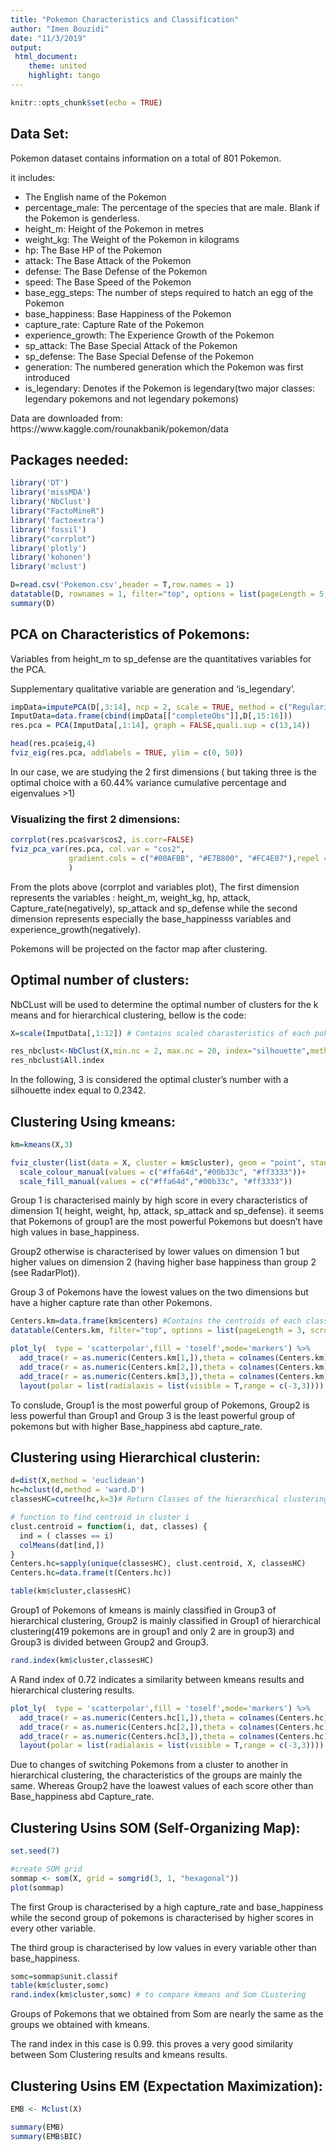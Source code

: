 ```yaml
---
title: "Pokemon Characteristics and Classification"
author: "Imen Bouzidi"
date: "11/3/2019"
output:
 html_document:
    theme: united
    highlight: tango
---
```


```r
knitr::opts_chunk$set(echo = TRUE)

```

## Data Set:

Pokemon dataset contains information on a total of 801 Pokemon.

it includes:

* The English name of the Pokemon
* percentage_male: The percentage of the species that are male. Blank if the Pokemon is genderless.
* height_m: Height of the Pokemon in metres
* weight_kg: The Weight of the Pokemon in kilograms
* hp: The Base HP of the Pokemon
* attack: The Base Attack of the Pokemon
* defense: The Base Defense of the Pokemon
* speed: The Base Speed of the Pokemon
* base_egg_steps: The number of steps required to hatch an egg of the Pokemon
* base_happiness: Base Happiness of the Pokemon
* capture_rate: Capture Rate of the Pokemon
* experience_growth: The Experience Growth of the Pokemon
* sp_attack: The Base Special Attack of the Pokemon
* sp_defense: The Base Special Defense of the Pokemon
* generation: The numbered generation which the Pokemon was first introduced
* is_legendary: Denotes if the Pokemon is legendary(two major classes: legendary pokemons and not legendary pokemons)



Data are downloaded from: https://www.kaggle.com/rounakbanik/pokemon/data

## Packages needed:
```r

library('DT')
library('missMDA')
library('NbClust')
library("FactoMineR")
library('factoextra')
library('fossil')
library("corrplot")
library('plotly')
library('kohonen')
library('mclust')

```




```r
D=read.csv('Pokemon.csv',header = T,row.names = 1)
datatable(D, rownames = 1, filter="top", options = list(pageLength = 5, scrollX=T) )
summary(D)

```
## PCA on Characteristics of Pokemons:

Variables from height_m to sp_defense are the quantitatives variables for the PCA.

Supplementary qualitative variable are generation and 'is_legendary'. 
```r
impData=imputePCA(D[,3:14], ncp = 2, scale = TRUE, method = c("Regularized","EM")) # Impute missing data
ImputData=data.frame(cbind(impData[["completeObs"]],D[,15:16]))
res.pca = PCA(ImputData[,1:14], graph = FALSE,quali.sup = c(13,14))

head(res.pca$eig,4)
fviz_eig(res.pca, addlabels = TRUE, ylim = c(0, 50))


```

In our case, we are studying the 2 first dimensions ( but taking three is the optimal choice with a 60.44% variance cumulative percentage and eigenvalues >1)

### Visualizing the first 2 dimensions:


```r
corrplot(res.pca$var$cos2, is.corr=FALSE)
fviz_pca_var(res.pca, col.var = "cos2",
             gradient.cols = c("#00AFBB", "#E7B800", "#FC4E07"),repel = T
             )


```

From the plots above (corrplot and variables plot), The first dimension represents the variables : height_m, weight_kg, hp, attack, Capture_rate(negatively), sp_attack and sp_defense while the second dimension represents especially the base_happinesss variables and experience_growth(negatively).


Pokemons will be projected on the factor map after clustering.

## Optimal number of clusters:
NbCLust will be used to determine the optimal number of clusters for the k means and for hierarchical clustering, bellow is the code:

```r

X=scale(ImputData[,1:12]) # Contains scaled charasteristics of each pokemon

res_nbclust<-NbClust(X,min.nc = 2, max.nc = 20, index="silhouette",method = "kmeans")
res_nbclust$All.index

```
 In the following, 3 is considered the optimal cluster's number with a silhouette index equal to 0.2342.

## Clustering Using kmeans:

```r

km=kmeans(X,3)

fviz_cluster(list(data = X, cluster = km$cluster), geom = "point", stand = FALSE )+
  scale_colour_manual(values = c("#ffa64d","#00b33c", "#ff3333"))+
  scale_fill_manual(values = c("#ffa64d","#00b33c", "#ff3333")) 

```

Group 1 is characterised mainly by high score in every characteristics of dimension 1( height, weight, hp, attack, sp_attack and sp_defense). it seems that Pokemons of group1 are the most powerful Pokemons but doesn't have high values in base_happiness. 

Group2 otherwise is characterised by lower values on dimension 1 but higher values on dimension 2 (having higher base happiness than group 2 (see RadarPlot)).

Group 3 of Pokemons have the lowest values on the two dimensions but have a higher capture rate than other Pokemons.




```r

Centers.km=data.frame(km$centers) #Contains the centroids of each class
datatable(Centers.km, filter="top", options = list(pageLength = 3, scrollX=T) )

plot_ly(  type = 'scatterpolar',fill = 'toself',mode='markers') %>%
  add_trace(r = as.numeric(Centers.km[1,]),theta = colnames(Centers.km),name = 'Group 1')%>%
  add_trace(r = as.numeric(Centers.km[2,]),theta = colnames(Centers.km),name = 'Group 2')%>%
  add_trace(r = as.numeric(Centers.km[3,]),theta = colnames(Centers.km),name = 'Group 3')%>%
  layout(polar = list(radialaxis = list(visible = T,range = c(-3,3))))


```



To conslude, Group1 is the most powerful group of Pokemons, Group2 is less powerful than Group1 and Group 3 is the least powerful group of pokemons but with higher Base_happiness abd capture_rate.

## Clustering using Hierarchical clusterin: 

```r
d=dist(X,method = 'euclidean') 
hc=hclust(d,method = 'ward.D') 
classesHC=cutree(hc,k=3)# Return Classes of the hierarchical clustering

# function to find centroid in cluster i
clust.centroid = function(i, dat, classes) {
  ind = ( classes == i)
  colMeans(dat[ind,])
}
Centers.hc=sapply(unique(classesHC), clust.centroid, X, classesHC)
Centers.hc=data.frame(t(Centers.hc))

table(km$cluster,classesHC)

```
Group1 of Pokemons of kmeans is mainly classified in Group3 of hierarchical clustering, Group2 is mainly classified in Group1 of hierarchical clustering(419 pokemons are in group1 and only 2 are in group3) and Group3 is divided between Group2 and Group3.

```r
rand.index(km$cluster,classesHC)
```
A Rand index of 0.72 indicates a similarity between kmeans results and hierarchical clustering results.

```r


plot_ly(  type = 'scatterpolar',fill = 'toself',mode='markers') %>%
  add_trace(r = as.numeric(Centers.hc[1,]),theta = colnames(Centers.hc),name = 'Group 1')%>%
  add_trace(r = as.numeric(Centers.hc[2,]),theta = colnames(Centers.hc),name = 'Group 2')%>%
  add_trace(r = as.numeric(Centers.hc[3,]),theta = colnames(Centers.hc),name = 'Group 3')%>%
  layout(polar = list(radialaxis = list(visible = T,range = c(-3,3))))

```


Due to changes of switching Pokemons from a cluster to another in hierarchical clustering, the characteristics of the groups are mainly the same. Whereas Group2 have the loawest values of each score other than Base_happiness abd Capture_rate.

## Clustering Usins SOM (Self-Organizing Map):

```r

set.seed(7)

#create SOM grid
sommap <- som(X, grid = somgrid(3, 1, "hexagonal"))
plot(sommap)


```

The first Group is characterised by a high capture_rate and base_happiness while the second group of pokemons is characterised by higher scores in every other variable.

The third group is characterised by low values in every variable other than base_happiness.


```r

somc=sommap$unit.classif
table(km$cluster,somc)
rand.index(km$cluster,somc) # to compare kmeans and Som CLustering

```
Groups of Pokemons that we obtained from Som are nearly the same as the groups we obtained with kmeans. 

The rand index in this case is 0.99. 
this proves a very good similarity between Som Clustering results and kmeans results.



## Clustering Usins EM (Expectation Maximization):

```r
EMB <- Mclust(X)

summary(EMB)
summary(EMB$BIC)


```





